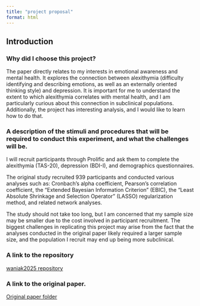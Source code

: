 ```yaml
---
title: "project proposal"
format: html
---
```


## Introduction

### Why did I choose this project?

The paper directly relates to my interests in emotional awareness and mental health. It explores the connection between alexithymia (difficulty identifying and describing emotions, as well as an externally oriented thinking style) and depression. It is important for me to understand the extent to which alexithymia correlates with mental health, and I am particularly curious about this connection in subclinical populations. Additionally, the project has interesting analysis, and I would like to learn how to do that. 

### A description of the stimuli and procedures that will be required to conduct this experiment, and what the challenges will be.

I will recruit participants through Prolific and ask them to complete the alexithymia (TAS-20), depression (BDI-I), and demographics questionnaires. 

The original study recruited 939 participants and conducted various analyses such as: Cronbach’s alpha coefficient, Pearson's correlation coefficient, the “Extended Bayesian Information Criterion” (EBIC), the “Least Absolute Shrinkage and Selection Operator” (LASSO) regularization method, and related network analyses.

The study should not take too long, but I am concerned that my sample size may be smaller due to the cost involved in participant recruitment. The biggest challenges in replicating this project may arise from the fact that the analyses conducted in the original paper likely required a larger sample size, and the population I recruit may end up being more subclinical. 

### A link to the repository
[waniak2025 repository](https://github.com/milkawaniak/waniak2025/tree/36454a47d884adf9f253ca33ff9ae049c7c75da3)

### A link to the original paper.
[Original paper folder](https://github.com/milkawaniak/waniak2025/tree/36454a47d884adf9f253ca33ff9ae049c7c75da3/original%20paper)


